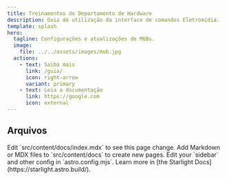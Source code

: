 ```yaml
---
title: Treinamentos do Departamento de Hardware
description: Guia de utilização da interface de comandos Eletromidia.
template: splash
hero:
  tagline: Configurações e atualizações de MUBs.
  image:
    file: ../../assets/images/mub.jpg
  actions:
    - text: Saiba mais
      link: /guia/
      icon: right-arrow
      variant: primary
    - text: Leia a documentação
      link: https://google.com
      icon: external
---
```



## Arquivos

<CardGrid stagger>
	<Card title="TCP Server Test" icon="pencil">
		Edit `src/content/docs/index.mdx` to see this page change.
	</Card>
	<Card title="RTD" icon="add-document">
		Add Markdown or MDX files to `src/content/docs` to create new pages.
	</Card>
	<Card title="Configuração" icon="setting">
		Edit your `sidebar` and other config in `astro.config.mjs`.
	</Card>
	<Card title="Gravação" icon="open-book">
		Learn more in [the Starlight Docs](https://starlight.astro.build/).
	</Card>
</CardGrid>
